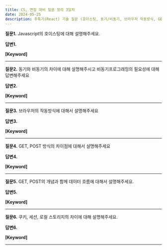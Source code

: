 ```yaml
---
title: CS, 면접 대비 질문 정리 3일차
date: 2024-05-25
description: 주특기(React) 기술 질문 (호이스팅, 동기/비동기, 브라우저 작동방식, GET/POST, 브라우저 스토리지)
---
```


**질문1.** Javascript의 호이스팅에 대해 설명해주세요.

**답변1.**

**[Keyword]**

<hr />

**질문2.** 동기와 비동기의 차이에 대해 설명해주시고 비동기프로그래밍의 필요성에 대해 답변해주세요

**답변2.**

**[Keyword]**

<hr />

**질문3.** 브라우저의 작동방식에 대해서 설명해주세요

**답변3.**

**[Keyword]**

<hr />

**질문4.** GET, POST 방식의 차이점에 대해서 설명해주세요

**답변4.**

**[Keyword]**

<hr />

**질문5.** GET, POST의 개념과 함께 데이터 흐름에 대해서 설명해주세요.

**답변5.**

**[Keyword]**

<hr />

**질문6.** 쿠키, 세션, 로컬 스토리지의 차이에 대해 설명해주세요.

**답변6.**

**[Keyword]**

<hr />
